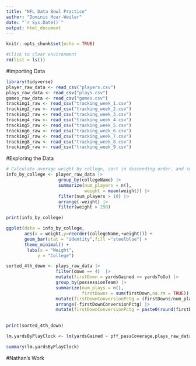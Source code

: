 ```yaml
---
title: "NFL Data Bowl Practice"
author: "Dominic Hoar-Weiler"
date: "`r Sys.Date()`"
output: html_document
---
```


```r
knitr::opts_chunk$set(echo = TRUE)
```

```r
#Click to clear environment
rm(list = ls())
```

#Importing Data

```r
library(tidyverse)
player_raw_data <- read_csv("players.csv")
plays_raw_data <- read_csv("plays.csv")
games_raw_data <- read_csv("games.csv")
tracking1_raw <- read_csv("tracking_week_1.csv")
tracking2_raw <- read_csv("tracking_week_2.csv")
tracking3_raw <- read_csv("tracking_week_3.csv")
tracking4_raw <- read_csv("tracking_week_4.csv")
tracking5_raw <- read_csv("tracking_week_5.csv")
tracking6_raw <- read_csv("tracking_week_6.csv")
tracking7_raw <- read_csv("tracking_week_7.csv")
tracking8_raw <- read_csv("tracking_week_8.csv")
tracking9_raw <- read_csv("tracking_week_9.csv")
```

#Exploring the Data

```r

# Calculate average weight by college, sort in descending order, and select top 5
info_by_college <- player_raw_data |>
                    group_by(collegeName) |>
                    summarize(num_players = n(),
                              weight = mean(weight)) |>
                    filter(num_players > 10) |>
                    arrange(-weight) |>
                    filter(weight > 250)

print(info_by_college)

ggplot(data = info_by_college,
       aes(x = weight,y=reorder(collegeName,+weight))) + 
       geom_bar(stat = "identity",fill ="steelblue") +
       theme_minimal() +
        labs(x = "Weight",
            y = "College")

```

```r
sorted_4th_down <- plays_raw_data |>
                   filter(down == 4)  |>
                   mutate(firstDown = yardsGained >= yardsToGo) |>
                   group_by(possessionTeam) |>
                   summarize(num_plays = n(),
                             firstDowns = sum(firstDown,na.rm = TRUE)) |>
                   mutate(firstDownConversionPctg = (firstDowns/num_plays)*100) |>
                   arrange(-firstDownConversionPctg) |>
                   mutate(firstDownConversionPctg = paste0(round(firstDownConversionPctg,2),'%')) 
                   

print(sorted_4th_down)
```


```r
lm.yardsByPlayClock <- lm(yardsGained ~ pff_passCoverage,plays_raw_data)

summary(lm.yardsByPlayClock)
```


#Nathan's Work






